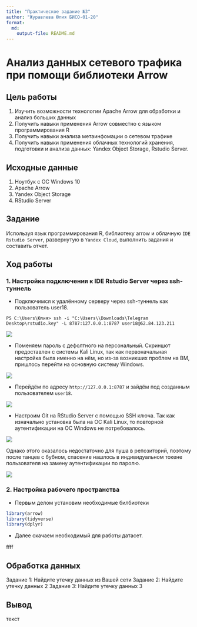 ```yaml
---
title: "Практическое задание №3"
author: "Журавлева Юлия БИСО-01-20"
format:   
  md:
    output-file: README.md
---
```


# Анализ данных сетевого трафика при помощи библиотеки Arrow

## Цель работы

1. Изучить возможности технологии Apache Arrow для обработки и анализ больших данных
2. Получить навыки применения Arrow совместно с языком программирования R
3. Получить навыки анализа метаинфомации о сетевом трафике
4. Получить навыки применения облачных технологий хранения, подготовки и анализа данных: Yandex Object Storage, Rstudio Server.

## Исходные данные

1. Ноутбук с ОС Windows 10
2. Apache Arrow
3. Yandex Object Storage
4. RStudio Server

## Задание

Используя язык программирования R, библиотеку arrow и облачную `IDE Rstudio Server`, развернутую в `Yandex Cloud`, выполнить задания и составить отчет.

## Ход работы

### 1. Настройка подключения к IDE Rstudio Server через ssh-туннель

- Подключимся к удалённому серверу через ssh-туннель как пользователь user18. 

```{}
PS C:\Users\Юлия> ssh -i "C:\Users\\Downloads\Telegram Desktop\rstudio.key" -L 8787:127.0.0.1:8787 user18@62.84.123.211
```

![](screen/1.png)

- Поменяем пароль с дефолтного на персональный. Скриншот предоставлен с системы Kali Linux, так как первоначальная настройка была именно на нём, но из-за возникших проблем на ВМ, пришлось перейти на основную систему Windows.

![](screen/2.png)

- Перейдём по адресу `http://127.0.0.1:8787` и зайдём под созданным пользователем `user18`.

![](screen/3.png)

- Настроим Git на RStudio Server с помощью SSH ключа. Так как изначально установка была на ОС Kali Linux, то повторной аутентификации на ОС Windows не потребовалось. 

![](screen/4.png)

Однако этого оказалось недостаточно для пуша в репозиторий, поэтому после танцев с бубном, спасение нашлось в индивидуальном токене пользователя на замену аутентификации по паролю.

![](screen/5.png)

### 2. Настройка рабочего пространства

- Первым делом установим необходимые билбиотеки

```r
library(arrow)
library(tidyverse)
library(dplyr)
```

- Далее скачаем необходимый для работы датасет.


ffff



## Обработка данных

Задание 1: Найдите утечку данных из Вашей сети
Задание 2: Найдите утечку данных 2
Задание 3: Найдите утечку данных 3

## Вывод

текст